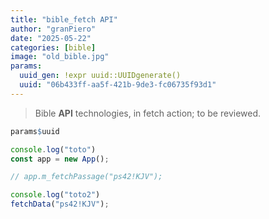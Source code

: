 ```yaml
---
title: "bible_fetch API"
author: "granPiero"
date: "2025-05-22"
categories: [bible]
image: "old_bible.jpg"
params:
  uuid_gen: !expr uuid::UUIDgenerate()
  uuid: "06b433ff-aa5f-421b-9de3-fc06735f93d1"
---
```


> Bible **API** technologies, in fetch action; to be reviewed.

```r
params$uuid
```

::: {#mainAnchor}
:::

```{=html}
<script src="bible_api.js"></script>
```

```js
console.log("toto")
const app = new App();

// app.m_fetchPassage("ps42!KJV");

```

```js
console.log("toto2")
fetchData("ps42!KJV");

```
